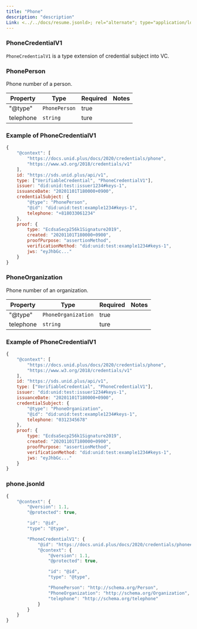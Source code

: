 ```yaml
---
title: "Phone"
description: "description"
Link: <../../docs/resume.jsonld>; rel="alternate"; type="application/ld+json"
---
```


### PhoneCredentialV1

`PhoneCredentialV1` is a type extension of credential subject into VC.

### PhonePerson
Phone number of a person.

| Property | Type | Required | Notes |
| ---- | ---- | ---- | ---- |
| "@type" | `PhonePerson` | true ||
| telephone | `string` | ture ||

### Example of PhoneCredentialV1

```js
{
    "@context": [
        "https://docs.unid.plus/docs/2020/credentials/phone",
        "https://www.w3.org/2018/credentials/v1"
    ],
    id: "https://sds.unid.plus/api/v1",
    type: ["VerifiableCredential", "PhoneCredentialV1"],
    issuer: "did:unid:test:issuer1234#keys-1",
    issuanceDate: "20201101T180000+0900",
    credentialSubject: {
        "@type": "PhonePerson",
        "@id": "did:unid:test:example1234#keys-1",
        telephone: "+818033061234"
    },
    proof: {
        type: "EcdsaSecp256k1Signature2019",
        created: "20201101T180000+0900",
        proofPurpose: "assertionMethod",
        verificationMethod: "did:unid:test:example1234#keys-1",
        jws: "eyJhbGc..."
    }
}
```

### PhoneOrganization
Phone number of an organization.

| Property | Type | Required | Notes |
| ---- | ---- | ---- | ---- |
| "@type" | `PhoneOrganization` | true ||
| telephone | `string` | ture ||

### Example of PhoneCredentialV1

```js
{
    "@context": [
        "https://docs.unid.plus/docs/2020/credentials/phone",
        "https://www.w3.org/2018/credentials/v1"
    ],
    id: "https://sds.unid.plus/api/v1",
    type: ["VerifiableCredential", "PhoneCredentialV1"],
    issuer: "did:unid:test:issuer1234#keys-1",
    issuanceDate: "20201101T180000+0900",
    credentialSubject: {
        "@type": "PhoneOrganization",
        "@id": "did:unid:test:example1234#keys-1",
        telephone: "0312345678"
    },
    proof: {
        type: "EcdsaSecp256k1Signature2019",
        created: "20201101T180000+0900",
        proofPurpose: "assertionMethod",
        verificationMethod: "did:unid:test:example1234#keys-1",
        jws: "eyJhbGc..."
    }
}
```

### phone.jsonld

```js
{
    "@context": {
        "@version": 1.1,
        "@protected": true,

        "id": "@id",
        "type": "@type",

        "PhoneCredentialV1": {
            "@id": "https://docs.unid.plus/docs/2020/credentials/phone#PhoneCredentialV1",
            "@context": {
                "@version": 1.1,
                "@protected": true,

                "id": "@id",
                "type": "@type",

                "PhonePerson": "http://schema.org/Person",
                "PhoneOrganization": "http://schema.org/Organization",
                "telephone": "http://schema.org/telephone"
            }
        }
    }
}
```
